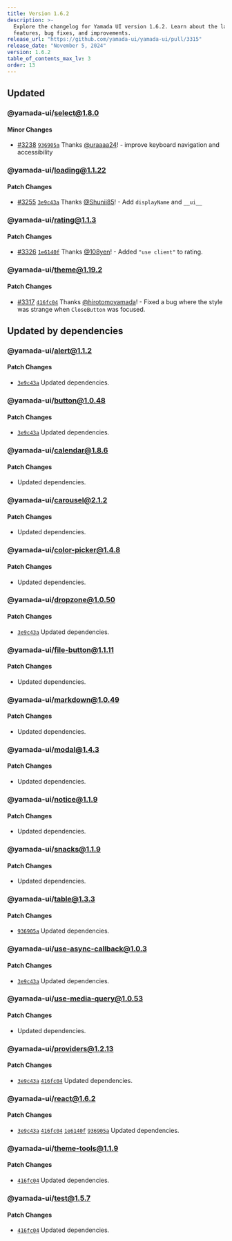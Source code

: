 ```yaml
---
title: Version 1.6.2
description: >-
  Explore the changelog for Yamada UI version 1.6.2. Learn about the latest
  features, bug fixes, and improvements.
release_url: "https://github.com/yamada-ui/yamada-ui/pull/3315"
release_date: "November 5, 2024"
version: 1.6.2
table_of_contents_max_lv: 3
order: 13
---
```


## Updated

### @yamada-ui/select@1.8.0

#### Minor Changes

- [#3238](https://github.com/yamada-ui/yamada-ui/pull/3238) [`936905a`](https://github.com/yamada-ui/yamada-ui/commit/936905a4a336d670ea6d58a050de0636ec76113b) Thanks [@uraaaa24](https://github.com/uraaaa24)! - improve keyboard navigation and accessibility

### @yamada-ui/loading@1.1.22

#### Patch Changes

- [#3255](https://github.com/yamada-ui/yamada-ui/pull/3255) [`3e9c43a`](https://github.com/yamada-ui/yamada-ui/commit/3e9c43a1ec4e8b5f0d714a583aa97f96e8189b27) Thanks [@Shunii85](https://github.com/Shunii85)! - Add `displayName` and `__ui__`

### @yamada-ui/rating@1.1.3

#### Patch Changes

- [#3326](https://github.com/yamada-ui/yamada-ui/pull/3326) [`1e6140f`](https://github.com/yamada-ui/yamada-ui/commit/1e6140f67987960f61346fa85e3a43faf077b6e6) Thanks [@108yen](https://github.com/108yen)! - Added `"use client"` to rating.

### @yamada-ui/theme@1.19.2

#### Patch Changes

- [#3317](https://github.com/yamada-ui/yamada-ui/pull/3317) [`416fc04`](https://github.com/yamada-ui/yamada-ui/commit/416fc04c37d6341f4611c3dd3c2b3c48926b750b) Thanks [@hirotomoyamada](https://github.com/hirotomoyamada)! - Fixed a bug where the style was strange when `CloseButton` was focused.

## Updated by dependencies

### @yamada-ui/alert@1.1.2

#### Patch Changes

- [`3e9c43a`](https://github.com/yamada-ui/yamada-ui/commit/3e9c43a1ec4e8b5f0d714a583aa97f96e8189b27) Updated dependencies.

### @yamada-ui/button@1.0.48

#### Patch Changes

- [`3e9c43a`](https://github.com/yamada-ui/yamada-ui/commit/3e9c43a1ec4e8b5f0d714a583aa97f96e8189b27) Updated dependencies.

### @yamada-ui/calendar@1.8.6

#### Patch Changes

- Updated dependencies.

### @yamada-ui/carousel@2.1.2

#### Patch Changes

- Updated dependencies.

### @yamada-ui/color-picker@1.4.8

#### Patch Changes

- Updated dependencies.

### @yamada-ui/dropzone@1.0.50

#### Patch Changes

- [`3e9c43a`](https://github.com/yamada-ui/yamada-ui/commit/3e9c43a1ec4e8b5f0d714a583aa97f96e8189b27) Updated dependencies.

### @yamada-ui/file-button@1.1.11

#### Patch Changes

- Updated dependencies.

### @yamada-ui/markdown@1.0.49

#### Patch Changes

- Updated dependencies.

### @yamada-ui/modal@1.4.3

#### Patch Changes

- Updated dependencies.

### @yamada-ui/notice@1.1.9

#### Patch Changes

- Updated dependencies.

### @yamada-ui/snacks@1.1.9

#### Patch Changes

- Updated dependencies.

### @yamada-ui/table@1.3.3

#### Patch Changes

- [`936905a`](https://github.com/yamada-ui/yamada-ui/commit/936905a4a336d670ea6d58a050de0636ec76113b) Updated dependencies.

### @yamada-ui/use-async-callback@1.0.3

#### Patch Changes

- [`3e9c43a`](https://github.com/yamada-ui/yamada-ui/commit/3e9c43a1ec4e8b5f0d714a583aa97f96e8189b27) Updated dependencies.

### @yamada-ui/use-media-query@1.0.53

#### Patch Changes

- Updated dependencies.

### @yamada-ui/providers@1.2.13

#### Patch Changes

- [`3e9c43a`](https://github.com/yamada-ui/yamada-ui/commit/3e9c43a1ec4e8b5f0d714a583aa97f96e8189b27) [`416fc04`](https://github.com/yamada-ui/yamada-ui/commit/416fc04c37d6341f4611c3dd3c2b3c48926b750b) Updated dependencies.

### @yamada-ui/react@1.6.2

#### Patch Changes

- [`3e9c43a`](https://github.com/yamada-ui/yamada-ui/commit/3e9c43a1ec4e8b5f0d714a583aa97f96e8189b27) [`416fc04`](https://github.com/yamada-ui/yamada-ui/commit/416fc04c37d6341f4611c3dd3c2b3c48926b750b) [`1e6140f`](https://github.com/yamada-ui/yamada-ui/commit/1e6140f67987960f61346fa85e3a43faf077b6e6) [`936905a`](https://github.com/yamada-ui/yamada-ui/commit/936905a4a336d670ea6d58a050de0636ec76113b) Updated dependencies.

### @yamada-ui/theme-tools@1.1.9

#### Patch Changes

- [`416fc04`](https://github.com/yamada-ui/yamada-ui/commit/416fc04c37d6341f4611c3dd3c2b3c48926b750b) Updated dependencies.

### @yamada-ui/test@1.5.7

#### Patch Changes

- [`416fc04`](https://github.com/yamada-ui/yamada-ui/commit/416fc04c37d6341f4611c3dd3c2b3c48926b750b) Updated dependencies.
